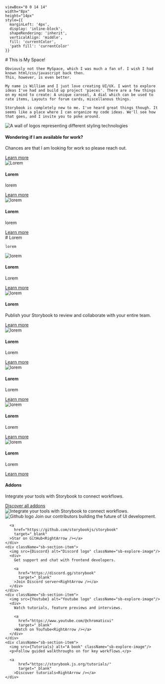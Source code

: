 


    viewBox="0 0 14 14" 
    width="8px" 
    height="14px" 
    style={{ 
      marginLeft: '4px',
      display: 'inline-block',
      shapeRendering: 'inherit',
      verticalAlign: 'middle',
      fill: 'currentColor',
      'path fill': 'currentColor'
    }}
>
  <path d="m11.1 7.35-5.5 5.5a.5.5 0 0 1-.7-.7L10.04 7 4.9 1.85a.5.5 0 1 1 .7-.7l5.5 5.5c.2.2.2.5 0 .7Z" />
</svg>

<Meta title="Welcome" />

<div className="sb-container">
  <div className='sb-section-title'>
    # This is My Space!

    Obviously not thee MySpace, which I was much a fan of. I wish I had known html/css/javascript back then.  
    This, however, is even better.

    My name is William and I just love creating UI/UX. I want to explore ideas I've had and build up project 'pieces'. There are a few things on my mind to create: A unique carosel, A dial which can be used to rate items, Layouts for forum cards, miscellanous things. 
    
    Storybook is completely new to me. I've heard great things though. It seems like a place where I can organize my code ideas. We'll see how that goes, and I invite you to poke around.

  </div>
  <div className="sb-section">
    <div className="sb-section-item">
      <img
        src={placeholder(600, 300)}
        alt="A wall of logos representing different styling technologies"
      />
      <h4 className="sb-section-item-heading">Wondering if I am available for work?</h4>
      <p className="sb-section-item-paragraph">Chances are that I am looking for work so please reach out.</p>
      <a
        href="https://storybook.js.org/docs/configure/styling-and-css/?renderer=html"
        target="_blank"
      >Learn more<RightArrow /></a>
    </div>
    <div className="sb-section-item">
      <img
        src={placeholder(600, 300)}
        alt="Lorem"
      />
         <h4 className="sb-section-item-heading">Lorem</h4>
        <p className="sb-section-item-paragraph">lorem</p>
        <a
          href="https://example.com"
          target="_blank"
        >Learn more<RightArrow /></a>
    </div>
    <div className="sb-section-item">
      <img  src={placeholder(600, 300)} alt="lorem" />
      <div>
        <h4 className="sb-section-item-heading">Lorem</h4>
        <p className="sb-section-item-paragraph">lorem</p>
        <a
          href="https://example.com"
          target="_blank"
        >Learn more<RightArrow /></a>
      </div>
    </div>
 
  </div>
</div>
<div className="sb-container">
  <div className='sb-section-title'>
    # Lorem

    lorem
  </div>

  <div className="sb-section">
    <div className="sb-features-grid">
      <div className="sb-grid-item">
        <img src={placeholder()} alt="lorem" />
        <h4 className="sb-section-item-heading">Lorem</h4>
        <p className="sb-section-item-paragraph">Lorem</p>
        <a
          href="https://example.com"
          target="_blank"
        >Learn more<RightArrow /></a>
      </div>
      <div className="sb-grid-item">
        <img src={placeholder()} alt="lorem" />
        <h4 className="sb-section-item-heading">Lorem</h4>
        <p className="sb-section-item-paragraph">Publish your Storybook to review and collaborate with your entire team.</p>
        <a
          href="https://example.com"
          target="_blank"
        >Learn more<RightArrow /></a>
      </div>
      <div className="sb-grid-item">
        <img src={placeholder()} alt="lorem" />
        <h4 className="sb-section-item-heading">Lorem</h4>
        <p className="sb-section-item-paragraph">Lorem</p>
        <a
          href="https://example.com"
          target="_blank"
        >Learn more<RightArrow /></a>
      </div>
     <div className="sb-grid-item">
        <img src={placeholder()} alt="lorem" />
        <h4 className="sb-section-item-heading">Lorem</h4>
        <p className="sb-section-item-paragraph">Lorem</p>
        <a
          href="https://example.com"
          target="_blank"
        >Learn more<RightArrow /></a>
      </div><div className="sb-grid-item">
        <img src={placeholder()} alt="lorem" />
        <h4 className="sb-section-item-heading">Lorem</h4>
        <p className="sb-section-item-paragraph">Lorem</p>
        <a
          href="https://example.com"
          target="_blank"
        >Learn more<RightArrow /></a>
      </div><div className="sb-grid-item">
        <img src={placeholder()} alt="lorem" />
        <h4 className="sb-section-item-heading">Lorem</h4>
        <p className="sb-section-item-paragraph">Lorem</p>
        <a
          href="https://example.com"
          target="_blank"
        >Learn more<RightArrow /></a>
      </div>
    </div>
  </div>
</div>
<div className='sb-addon'>
  <div className='sb-addon-text'>
    <h4>Addons</h4>
    <p className="sb-section-item-paragraph">Integrate your tools with Storybook to connect workflows.</p>
    <a
        href="https://storybook.js.org/addons/"
        target="_blank"
      >Discover all addons<RightArrow /></a>
  </div>
  <div className='sb-addon-img'>
    <img src={placeholder()} alt="Integrate your tools with Storybook to connect workflows." />
  </div>
</div>

<div className="sb-section sb-socials">
    <div className="sb-section-item">
      <img src={Github} alt="Github logo" className="sb-explore-image"/>
      Join our contributors building the future of UI development.

      <a
        href="https://github.com/storybookjs/storybook"
        target="_blank"
      >Star on GitHub<RightArrow /></a>
    </div>
    <div className="sb-section-item">
      <img src={Discord} alt="Discord logo" className="sb-explore-image"/>
      <div>
        Get support and chat with frontend developers.

        <a
          href="https://discord.gg/storybook"
          target="_blank"
        >Join Discord server<RightArrow /></a>
      </div>
    </div>
    <div className="sb-section-item">
      <img src={Youtube} alt="Youtube logo" className="sb-explore-image"/>
      <div>
        Watch tutorials, feature previews and interviews.

        <a
          href="https://www.youtube.com/@chromaticui"
          target="_blank"
        >Watch on YouTube<RightArrow /></a>
      </div>
    </div>
    <div className="sb-section-item">
      <img src={Tutorials} alt="A book" className="sb-explore-image"/>
      <p>Follow guided walkthroughs on for key workflows.</p>

      <a
          href="https://storybook.js.org/tutorials/"
          target="_blank"
        >Discover tutorials<RightArrow /></a>
    </div>
</div>

<style>
  {`
  .sb-container {
    margin-bottom: 48px;
  }

  .sb-section {
    width: 100%;
    display: flex;
    flex-direction: row;
    gap: 20px;
  }

  img {
    object-fit: cover;
  }

  .sb-section-title {
    margin-bottom: 32px;
  }

  .sb-section a:not(h1 a, h2 a, h3 a) {
    font-size: 14px;
  }

  .sb-section-item, .sb-grid-item {
    flex: 1;
    display: flex;
    flex-direction: column;
  }

  .sb-section-item-heading {
    padding-top: 20px !important;
    padding-bottom: 5px !important;
    margin: 0 !important;
  }
  .sb-section-item-paragraph {
    margin: 0;
    padding-bottom: 10px;
  }

  .sb-chevron {
    margin-left: 5px;
  }

  .sb-features-grid {
    display: grid;
    grid-template-columns: repeat(2, 1fr);
    grid-gap: 32px 20px;
  }

  .sb-socials {
    display: grid;
    grid-template-columns: repeat(4, 1fr);
  }

  .sb-socials p {
    margin-bottom: 10px;
  }

  .sb-explore-image {
    max-height: 32px;
    align-self: flex-start;
  }

  .sb-addon {
    width: 100%;
    display: flex;
    align-items: center;
    position: relative;
    background-color: #EEF3F8;
    border-radius: 5px;
    border: 1px solid rgba(0, 0, 0, 0.05);
    background: #EEF3F8;
    height: 180px;
    margin-bottom: 48px;
    overflow: hidden;
  }

  .sb-addon-text {
    padding-left: 48px;
    max-width: 240px;
  }

  .sb-addon-text h4 {
    padding-top: 0px;
  }

  .sb-addon-img {
    position: absolute;
    left: 345px;
    top: 0;
    height: 100%;
    width: 200%;
    overflow: hidden;
  }

  .sb-addon-img img {
    width: 650px;
    transform: rotate(-15deg);
    margin-left: 40px;
    margin-top: -72px;
    box-shadow: 0 0 1px rgba(255, 255, 255, 0);
    backface-visibility: hidden;
  }

  @media screen and (max-width: 800px) {
    .sb-addon-img {
      left: 300px;
    }
  }

  @media screen and (max-width: 600px) {
    .sb-section {
      flex-direction: column;
    }

    .sb-features-grid {
      grid-template-columns: repeat(1, 1fr);
    }

    .sb-socials {
      grid-template-columns: repeat(2, 1fr);
    }

    .sb-addon {
      height: 280px;
      align-items: flex-start;
      padding-top: 32px;
      overflow: hidden;
    }

    .sb-addon-text {
      padding-left: 24px;
    }

    .sb-addon-img {
      right: 0;
      left: 0;
      top: 130px;
      bottom: 0;
      overflow: hidden;
      height: auto;
      width: 124%;
    }

    .sb-addon-img img {
      width: 1200px;
      transform: rotate(-12deg);
      margin-left: 0;
      margin-top: 48px;
      margin-bottom: -40px;
      margin-left: -24px;
    }
  }
  `}
</style>
